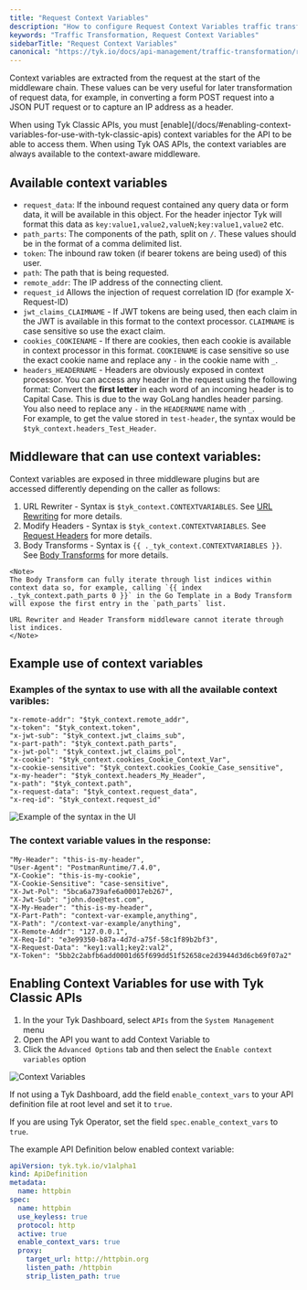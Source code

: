 ```yaml
---
title: "Request Context Variables"
description: "How to configure Request Context Variables traffic transformation middleware in Tyk"
keywords: "Traffic Transformation, Request Context Variables"
sidebarTitle: "Request Context Variables"
canonical: "https://tyk.io/docs/api-management/traffic-transformation/request-context-variables"
---
```


Context variables are extracted from the request at the start of the middleware chain. These values can be very useful for later transformation of request data, for example, in converting a form POST request into a JSON PUT request or to capture an IP address as a header.


<Note>
When using Tyk Classic APIs, you must [enable](/docs/#enabling-context-variables-for-use-with-tyk-classic-apis) context variables for the API to be able to access them. When using Tyk OAS APIs, the context variables are always available to the context-aware middleware.
</Note>



## Available context variables
*   `request_data`: If the inbound request contained any query data or form data, it will be available in this object. For the header injector Tyk will format this data as `key:value1,value2,valueN;key:value1,value2` etc.
*   `path_parts`: The components of the path, split on `/`. These values should be in the format of a comma delimited list.
*   `token`: The inbound raw token (if bearer tokens are being used) of this user.
*   `path`: The path that is being requested.
*   `remote_addr`: The IP address of the connecting client.
*   `request_id` Allows the injection of request correlation ID (for example X-Request-ID)
*   `jwt_claims_CLAIMNAME` - If JWT tokens are being used, then each claim in the JWT is available in this format to the context processor. `CLAIMNAME` is case sensitive so use the exact claim.
*   `cookies_COOKIENAME` - If there are cookies, then each cookie is available in context processor in this format. `COOKIENAME` is case sensitive so use the exact cookie name and replace any `-` in the cookie name with `_`.
*   `headers_HEADERNAME` - Headers are obviously exposed in context processor. You can access any header in the request using the following format: Convert the **first letter** in each word of an incoming header is to Capital Case. This is due to the way GoLang handles header parsing. You also need to replace any `-` in the `HEADERNAME` name with `_`.<br />
For example, to get the value stored in `test-header`, the syntax would be `$tyk_context.headers_Test_Header`.


## Middleware that can use context variables:
Context variables are exposed in three middleware plugins but are accessed differently depending on the caller as follows:

1.   URL Rewriter - Syntax is `$tyk_context.CONTEXTVARIABLES`. See [URL Rewriting](/docs/transform-traffic/url-rewriting#url-rewrite-middleware) for more details.
2.   Modify Headers - Syntax is `$tyk_context.CONTEXTVARIABLES`. See [Request Headers](/docs/api-management/traffic-transformation/request-headers) for more details.
3.   Body Transforms - Syntax is `{{ ._tyk_context.CONTEXTVARIABLES }}`. See [Body Transforms](/docs/api-management/traffic-transformation/request-body) for more details.



    <Note>
    The Body Transform can fully iterate through list indices within context data so, for example, calling `{{ index ._tyk_context.path_parts 0 }}` in the Go Template in a Body Transform will expose the first entry in the `path_parts` list.

    URL Rewriter and Header Transform middleware cannot iterate through list indices.
    </Note>



## Example use of context variables

### Examples of the syntax to use with all the available context varibles:
```
"x-remote-addr": "$tyk_context.remote_addr",
"x-token": "$tyk_context.token",
"x-jwt-sub": "$tyk_context.jwt_claims_sub",
"x-part-path": "$tyk_context.path_parts",
"x-jwt-pol": "$tyk_context.jwt_claims_pol",
"x-cookie": "$tyk_context.cookies_Cookie_Context_Var",
"x-cookie-sensitive": "$tyk_context.cookies_Cookie_Case_sensitive",
"x-my-header": "$tyk_context.headers_My_Header",
"x-path": "$tyk_context.path",
"x-request-data": "$tyk_context.request_data",
"x-req-id": "$tyk_context.request_id"
```
<img src="/img/dashboard/system-management/context_variables_ui.jpg" alt="Example of the syntax in the UI" />

### The context variable values in the response:
```
"My-Header": "this-is-my-header",
"User-Agent": "PostmanRuntime/7.4.0",
"X-Cookie": "this-is-my-cookie",
"X-Cookie-Sensitive": "case-sensitive",
"X-Jwt-Pol": "5bca6a739afe6a00017eb267",
"X-Jwt-Sub": "john.doe@test.com",
"X-My-Header": "this-is-my-header",
"X-Part-Path": "context-var-example,anything",
"X-Path": "/context-var-example/anything",
"X-Remote-Addr": "127.0.0.1",
"X-Req-Id": "e3e99350-b87a-4d7d-a75f-58c1f89b2bf3",
"X-Request-Data": "key1:val1;key2:val2",
"X-Token": "5bb2c2abfb6add0001d65f699dd51f52658ce2d3944d3d6cb69f07a2"
```

## Enabling Context Variables for use with Tyk Classic APIs
1. In the your Tyk Dashboard, select `APIs` from the `System Management` menu 
2. Open the API you want to add Context Variable to
3. Click the `Advanced Options` tab and then select the `Enable context variables` option

<img src="/img/2.10/context_variables.png" alt="Context Variables" />

If not using a Tyk Dashboard, add the field `enable_context_vars` to your API definition file at root level and set it to `true`.

If you are using Tyk Operator, set the field `spec.enable_context_vars` to `true`.

The example API Definition below enabled context variable:

```yaml {linenos=true, linenostart=1, hl_lines=["10-10"]}
apiVersion: tyk.tyk.io/v1alpha1
kind: ApiDefinition
metadata:
  name: httpbin
spec:
  name: httpbin
  use_keyless: true
  protocol: http
  active: true
  enable_context_vars: true
  proxy:
    target_url: http://httpbin.org
    listen_path: /httpbin
    strip_listen_path: true
```
